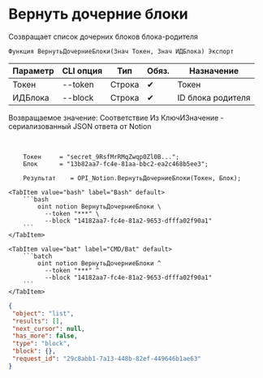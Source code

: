 ﻿---
sidebar_position: 3
---


# Вернуть дочерние блоки
 Созвращает список дочерних блоков блока-родителя



`Функция ВернутьДочерниеБлоки(Знач Токен, Знач ИДБлока) Экспорт`

  | Параметр | CLI опция | Тип | Обяз. | Назначение |
  |-|-|-|-|-|
  | Токен | --token | Строка | &#x2714; | Токен |
  | ИДБлока | --block | Строка | &#x2714; | ID блока родителя |

  
  Возвращаемое значение:   Соответствие Из КлючИЗначение - сериализованный JSON ответа от Notion

<br/>




```bsl title="Пример использования для 1С:Предприятие/OneScript"
    Токен     = "secret_9RsfMrRMqZwqp0Zl0B...";
    Блок      = "13b82aa7-fc4e-81aa-bbc2-ea2c468b5ee3";

    Результат    = OPI_Notion.ВернутьДочерниеБлоки(Токен, Блок);
```
    

 <Tabs>
  
    <TabItem value="bash" label="Bash" default>
        ```bash
            oint notion ВернутьДочерниеБлоки \
              --token "***" \
              --block "14182aa7-fc4e-81a2-9653-dfffa02f90a1"
        ```
    </TabItem>
  
    <TabItem value="bat" label="CMD/Bat" default>
        ```batch
            oint notion ВернутьДочерниеБлоки ^
              --token "***" ^
              --block "14182aa7-fc4e-81a2-9653-dfffa02f90a1"
        ```
    </TabItem>
</Tabs>


```json title="Результат"
{
 "object": "list",
 "results": [],
 "next_cursor": null,
 "has_more": false,
 "type": "block",
 "block": {},
 "request_id": "29c8abb1-7a13-448b-82ef-449646b1ae63"
}
```
